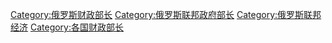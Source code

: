 [[Category:俄罗斯财政部长|Category:俄罗斯财政部长]]
[[Category:俄罗斯联邦政府部长|Category:俄罗斯联邦政府部长]]
[[Category:俄罗斯联邦经济|Category:俄罗斯联邦经济]]
[[Category:各国财政部长|Category:各国财政部长]]